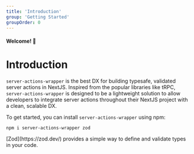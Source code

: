 ```yaml
---
title: 'Introduction'
group: 'Getting Started'
groupOrder: 0
---
```


#### Welcome! 👋

# Introduction

`server-actions-wrapper` is the best DX for building typesafe, validated server actions in NextJS. 
Inspired from the popular libraries like tRPC, `server-actions-wrapper` is designed to be a lightweight solution to allow developers to integrate server actions throughout their NextJS project with a clean, scalable DX.

To get started, you can install `server-actions-wrapper` using npm:

```bash:terminal
npm i server-actions-wrapper zod
```

<Note>
[Zod](https://zod.dev/) provides a simple way to define and validate types in your code.
</Note>
